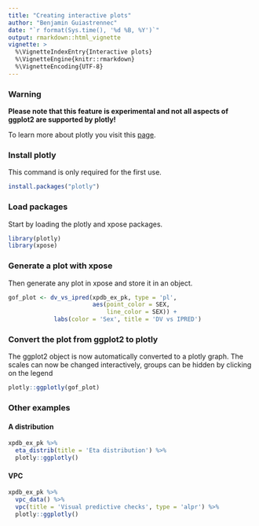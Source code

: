 ```yaml
---
title: "Creating interactive plots"
author: "Benjamin Guiastrennec"
date: "`r format(Sys.time(), '%d %B, %Y')`"
output: rmarkdown::html_vignette
vignette: >
  %\VignetteIndexEntry{Interactive plots}
  %\VignetteEngine{knitr::rmarkdown}
  %\VignetteEncoding{UTF-8}
---
```


### Warning
**Please note that this feature is experimental and not all aspects of ggplot2 are supported by plotly!**

To learn more about plotly you visit this [page](https://plot.ly).

### Install plotly
This command is only required for the first use.
```r
install.packages("plotly")
```

### Load packages
Start by loading the plotly and xpose packages.
```r
library(plotly)
library(xpose)
```

### Generate a plot with xpose
Then generate any plot in xpose and store it in an object.
```r
gof_plot <- dv_vs_ipred(xpdb_ex_pk, type = 'pl',
                        aes(point_color = SEX, 
                            line_color = SEX)) +
             labs(color = 'Sex', title = 'DV vs IPRED')
```

### Convert the plot from ggplot2 to plotly
The ggplot2 object is now automatically converted to a plotly graph. The scales can now be changed interactively, groups can be hidden by clicking on the legend

```r
plotly::ggplotly(gof_plot)
```

### Other examples
#### A distribution
```r
xpdb_ex_pk %>% 
  eta_distrib(title = 'Eta distribution') %>% 
  plotly::ggplotly()
```

#### VPC
```r
xpdb_ex_pk %>% 
  vpc_data() %>% 
  vpc(title = 'Visual predictive checks', type = 'alpr') %>% 
  plotly::ggplotly()
```
